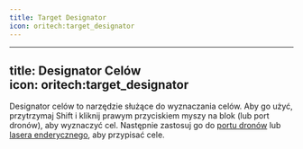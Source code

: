 ```yaml
---
title: Target Designator
icon: oritech:target_designator
---
```


---  
title: Designator Celów  
icon: oritech:target_designator  
---  

Designator celów to narzędzie służące do wyznaczania celów. Aby go użyć, przytrzymaj Shift i kliknij prawym przyciskiem myszy na blok (lub port dronów), aby wyznaczyć cel. Następnie zastosuj go do [portu dronów](../logistics/drone_port) lub [lasera enderycznego](../interaction/enderic_laser), aby przypisać cele.  
